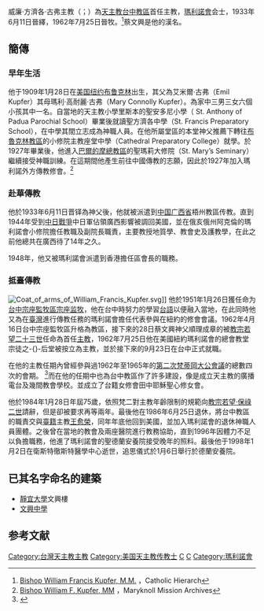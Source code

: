 {{Refimprove|time=2020-02-24T11:33:45+00:00}}
{{Infobox Christian leader
| type = bishop
| honorific-prefix =
|name        = 威廉·方濟各·古弗。<br />William Francis Kupler
| title = [[天主教台中教區|天主教台中教區主教]]
|image       = William Francis Kupfer.jpg
|image_size  = 250px
|caption     = 
|birth_date  = {{birth date|1909|01|28}}
|birth_place = {{USA-1908}}[[纽约州|纽约州]][[紐約市|紐約市]][[布鲁克林|布鲁克林]]
|death_date  = {{death date and age|1998|01|02|1909|01|28}}
|death_place = {{USA}}[[紐約州|紐約州]]
|nationality={{USA}}
|occupation  = [[天主教|天主教]][[主教|主教]]
| previous_post = 
| ordination = 1933年6月11日
| consecration = 1962年7月25日
| coat_of_arms = Coat of arms of William Francis Kupfer.svg
}}

威廉·方濟各·古弗主教（{{lang-en|Bishop William Francis Kupfer}}；{{bd|1909年|1月28日|1998年|1月2日}}）為[[天主教台中教區|天主教台中教區]]首任主教，[[瑪利諾會|瑪利諾會]]会士，1933年6月11日晉繹，1962年7月25日晉牧。<ref>[http://www.catholic-hierarchy.org/bishop/bkupfer.html Bishop William Francis Kupfer, M.M.] {{Wayback|url=http://www.catholic-hierarchy.org/bishop/bkupfer.html |date=20140218205417 }}，Catholic Hierarch</ref>蔡文興是他的漢名。

==簡傳==
===早年生活===
他于1909年1月28日在[[美国|美国]][[纽约|纽约]][[布鲁克林|布鲁克林]]出生，其父為艾米爾·古弗（Emil Kupfer）其母瑪利·高耐麗·古弗（Mary Connolly Kupfer）。為家中三男三女六個小孩其中一名。自當地的天主教小學里斯本的聖安多尼小學（ St. Anthony of Padua Parochial School）畢業後就讀聖方濟各中學（St. Francis Preparatory School），在中學其間立志成為神職人員。在他所屬堂區的本堂神父推薦下轉往[[天主教布魯克林教區|布魯克林教區]]的小修院主教座堂中學（Cathedral Preparatory College）就學。於1927年畢業後，他進入[[天主教巴爾的摩總教區|巴爾的摩總教區]]的聖瑪莉大修院（St. Mary’s Seminary）繼續接受神職訓練。在這期間他產生前往中國傳教的志願，因此於1927年加入瑪利諾外方傳教修會。<ref>[http://maryknollmissionarchives.org/index.php/history/122-kupferbpwilliamf Bishop William F. Kupfer, MM] {{webarchive|url=https://web.archive.org/web/20140202203353/http://maryknollmissionarchives.org/index.php/history/122-kupferbpwilliamf |date=2014-02-02 }}，Maryknoll Mission Archives</ref>

===赴華傳教===

他於1933年6月11日晋铎為神父後，他就被派遣到[[中国|中国]][[广西省|广西省]]梧州教區传教。直到1944年受到[[中国抗日战争|中日戰爭]]中日軍佔領廣西影響被調回美國，並在俄亥俄州阿克倫的瑪利諾會小修院擔任教職及副院長職責，主要教授地質學、教會史及護教學，在此之前他總共在廣西待了14年之久。

1948年，他又被瑪利諾會派遣到香港擔任區會長的職務。

===抵臺傳教===
[[File:Coat_of_arms_of_William_Francis_Kupfer.svg|left]]]]
他於1951年1月26日獲任命为[[天主教台中教區|台中宗座監牧區宗座监牧]]，他在台中時努力的學習[[台語|台語]]以便融入當地，在此同時他又為在[[臺灣|臺灣]]進行傳教任務的瑪利諾會擔任代表參與在紐約的修會會議。1962年4月16日台中宗座監牧區升格為教區，接下來的28日蔡文興神父順理成章的被[[教宗若望二十三世|教宗若望二十三世]]任命為首任[[主教|主教]]，1962年7月25日他在美國紐約瑪利諾會的總會教堂宗徒之-{}-后堂被按立為主教，並於接下來的9月23日在台中正式就職。

在他的主教任期內曾經參與過1962年至1965年的[[第二次梵蒂岡大公會議|第二次梵蒂岡大公會議]]的總數四次的會期。 <ref>{{cite book|author=陳文裕神父|title=梵蒂岡第二屆大公會議簡史|year=1989|publisher=上智出版社|isbn=9579377006}}</ref>而在他的任期中也為台中教區作了許多建設，像是成立天主教的廣播電台及幾間教會學校。並成立了台籍女修會田中耶穌聖心修女會。

他於1984年1月28日年屆75歲，依照梵二對主教年齡限制的規範向[[教宗若望·保祿二世|教宗若望·保祿二世]]請辭，但是卻被要求再等兩年。最後他在1986年6月25日退休，將台中教區的職責交與[[臺灣人|臺籍]]主教[[王愈榮|王愈榮]]，同年年底他回到美國，並加入瑪利諾會的退休神職人員團體。之後曾在當地的教會及兩座醫院進行教務協助，直到1996年因體力不足以負擔職務，他進了瑪利諾會的聖德蘭安養院接受晚年的照料。最後他于1998年1月2日在衛斯特徹斯特醫學中心逝世，追思儀式於1月6日舉行於德蘭安養院。

== 已其名字命名的建築 ==

* [[靜宜大學|靜宜大學]]文興樓
*[[文興中學|文興中學]]

==参考文献==
{{reflist}}

[[Category:台灣天主教主教|Category:台灣天主教主教]]
[[Category:美国天主教传教士|Category:美国天主教传教士]]
[[Category:在華基督教傳教士|C]]
[[Category:布魯克林區出身人物|C]]
[[Category:瑪利諾會|Category:瑪利諾會]]